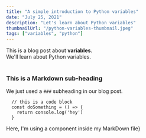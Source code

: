 ```yaml
---
title: "A simple introduction to Python variables"
date: "July 25, 2021"
description: "Let's learn about Python variables"
thumbnailUrl: "/python-variables-thumbnail.jpeg"
tags: ["variables", "python"]
---
```


<div>
  This is a blog post about <strong>variables</strong>. <br />
  We'll learn about Python variables.
</div>

<br />

### This is a Markdown sub-heading

We just used a `###` subheading in our blog post.

```
  // this is a code block
  const doSomething = () => {
    return console.log('hey')
  }
```

<div>Here, I'm using a component inside my MarkDown file}</div>
